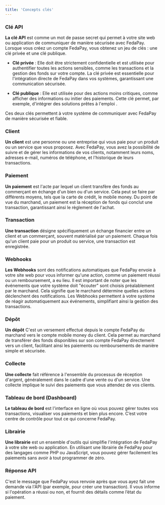 ```yaml
---
title: 'Concepts clés'
---
```


### Clé API

**La clé API** est comme un mot de passe secret qui permet à votre site web ou application de communiquer de manière sécurisée avec FedaPay. Lorsque vous créez un compte FedaPay, vous obtenez un jeu de clés : une clé privée et une clé publique.

* **Clé privée** : Elle doit être strictement confidentielle et est utilisée pour authentifier toutes les actions sensibles, comme les transactions et la gestion des fonds sur votre compte. La clé privée est essentielle pour l'intégration directe de FedaPay dans vos systèmes, garantissant une communication sécurisée.

* **Clé publique** : Elle est utilisée pour des actions moins critiques, comme afficher des informations ou initier des paiements. Cette clé permet, par exemple, d'intégrer des solutions prêtes à l'emploi .

Ces deux clés permettent à votre système de communiquer avec FedaPay de manière sécurisée et fiable.

### Client

**Un client** est une personne ou une entreprise qui vous paie pour un produit ou un service que vous proposez. Avec FedaPay, vous avez la possibilité de suivre et de gérer les informations de vos clients, notamment leurs noms, adresses e-mail, numéros de téléphone, et l'historique de leurs transactions.

### Paiement

**Un paiement** est l'acte par lequel un client transfère des fonds au commerçant en échange d'un bien ou d'un service. Cela peut se faire par différents moyens, tels que la carte de crédit, le mobile money. Du point de vue du marchand, un paiement est la réception de fonds qui conclut une transaction, garantissant ainsi le règlement de l'achat.

### Transaction

**Une transaction** désigne spécifiquement un échange financier entre un client et un commerçant, souvent matérialisé par un paiement. Chaque fois qu'un client paie pour un produit ou service, une transaction est enregistrée.

### Webhooks

**Les Webhooks** sont des notifications automatiques que FedaPay envoie à votre site web pour vous informer qu'une action, comme un paiement réussi ou un remboursement, a eu lieu. Il est important de noter que les événements que votre système doit "écouter" sont choisis préalablement par le marchand. Cela signifie que le marchand détermine quelles actions déclenchent des notifications. Les Webhooks permettent à votre système de réagir automatiquement aux événements, simplifiant ainsi la gestion des transactions.

### Dépôt

**Un dépôt** C'est un versement effectué depuis le compte FedaPay du marchand vers le compte mobile money du client. Cela permet au marchand de transférer des fonds disponibles sur son compte FedaPay directement vers un client, facilitant ainsi les paiements ou remboursements de manière simple et sécurisée.

### Collecte

**Une collecte** fait référence à l'ensemble du processus de réception d'argent, généralement dans le cadre d'une vente ou d'un service. Une collecte implique le suivi des paiements que vous attendez de vos clients.

### Tableau de bord (Dashboard)

**Le tableau de bord** est l'interface en ligne où vous pouvez gérer toutes vos transactions, visualiser vos paiements et bien plus encore. C’est votre centre de contrôle pour tout ce qui concerne FedaPay.

### Librairie

**Une librairie** est un ensemble d'outils qui simplifie l'intégration de FedaPay à votre site web ou application. En utilisant une librairie de FedaPay pour des langages comme PHP ou JavaScript, vous pouvez gérer facilement les paiements sans avoir à tout programmer de zéro.

### Réponse API

C'est le message que FedaPay vous renvoie après que vous ayez fait une demande via l'API (par exemple, pour créer une transaction). Il vous informe si l'opération a réussi ou non, et fournit des détails comme l’état du paiement.